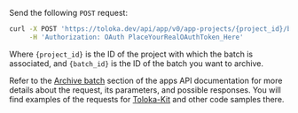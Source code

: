 Send the following `POST` request:

```bash
curl -X POST 'https://toloka.dev/api/app/v0/app-projects/{project_id}/batches/{batch_id}/archive' \
     -H 'Authorization: OAuth PlaceYourRealOAuthToken_Here'
```

Where `{project_id}` is the ID of the project with which the batch is associated, and `{batch_id}` is the ID of the batch you want to archive.

<Note mode="tip" title="Visit apps API reference">

Refer to the [Archive batch](https://toloka.ai/docs/api/apps-reference/#post-/app-projects/-app_project_id-/batches/-batch_id-/archive) section of the apps API documentation for more details about the request, its parameters, and possible responses. You will find examples of the requests for [Toloka-Kit](/docs/toloka-kit/) and other code samples there.

</Note>
